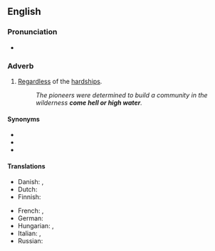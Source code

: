 ==English==

===Pronunciation===
* {{audio|en-au-come hell or high water.ogg|Audio (AU)|lang=en}}

===Adverb===
{{head|en|adverb|head=[[come]] [[hell or high water]]}}

# {{lb|en|idiomatic}} [[regardless|Regardless]] of the [[hardship]]s.
#: ''The pioneers were determined to build a community in the wilderness '''come hell or high water'''.''

====Synonyms====
* {{l|en|come what may}}
* {{l|en|rain or shine}}
* {{l|en|no matter what}}

====Translations====
{{trans-top|regardless of the hardships}}
* Danish: {{t|da|med djævelens vold og magt|lit=by the devil's violence and might}}, {{t|da|koste hvad det være|lit=cost what it may}}
* Dutch: {{t|nl|wat er zich ook voordoet}}
* Finnish: {{t|fi|kävi miten kävi}}
{{trans-mid}}
* French: {{t+|fr|coûte que coûte}}, {{t+|fr|à tout prix}}
* German: {{t|de|koste es was es wolle}}
* Hungarian: {{t|hu|tűzön-vízen át}}, {{t|hu|ha esik, ha fúj}}
* Italian: {{t|it|cascasse il cielo}}, {{t|it|cascasse il mondo}}
* Russian: {{t+|ru|во что́ бы то ни ста́ло}}
{{trans-bottom}}